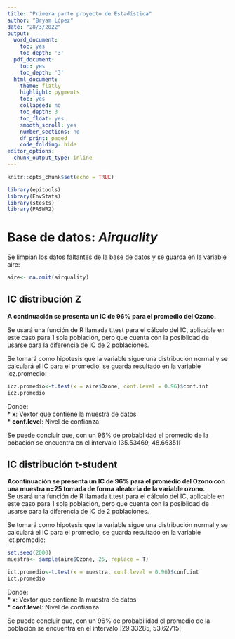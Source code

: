 ```yaml
---
title: "Primera parte proyecto de Estadística"
author: "Bryam López"
date: "28/3/2022"
output:
  word_document:
    toc: yes
    toc_depth: '3'
  pdf_document:
    toc: yes
    toc_depth: '3'
  html_document:
    theme: flatly
    highlight: pygments
    toc: yes
    collapsed: no
    toc_depth: 3
    toc_float: yes
    smooth_scroll: yes
    number_sections: no
    df_print: paged
    code_folding: hide
editor_options:
  chunk_output_type: inline
---
```


```r
knitr::opts_chunk$set(echo = TRUE)
```

```r
library(epitools)
library(EnvStats)
library(stests)
library(PASWR2)
```

# Base de datos: *Airquality*

Se limpian los datos faltantes de la base de datos y se guarda en la variable aire:
```r

aire<- na.omit(airquality)

```

## IC distribución Z

**A continuación se presenta un IC de 96% para el promedio del Ozono.**

Se usará una función de R llamada t.test para el cálculo del IC, aplicable en este caso para 1 sola población, pero que cuenta con la posiblidad de usarse para la diferencia de IC de 2 poblaciones.  


Se tomará como hipotesis que la variable sigue una distribución normal y se calculará el IC para el promedio, se guarda resultado en la variable icz.promedio:
```r

icz.promedio<-t.test(x = aire$Ozone, conf.level = 0.96)$conf.int
icz.promedio
```
Donde:  
    * **x**: Vextor que contiene la muestra de datos  
    * **conf.level**: Nivel de confianza  
    
Se puede concluir que, con un 96% de probablidad el promedio de la pobación se encuentra en el intervalo \]35.53469, 48.66351[

## IC distribución t-student

**Acontinuación se presenta un IC de 96% para el promedio del Ozono con una muestra n=25 tomada de forma aleatoria de la variable ozono.**   
Se usará una función de R llamada t.test para el cálculo del IC, aplicable en este caso para 1 sola población, pero que cuenta con la posiblidad de usarse para la diferencia de IC de 2 poblaciones.

Se tomará como hipotesis que la variable sigue una distribución normal y se calculará el IC para el promedio, se guarda resultado en la variable ict.promedio:
```r

set.seed(2000)
muestra<- sample(aire$Ozone, 25, replace = T)

ict.promedio<-t.test(x = muestra, conf.level = 0.96)$conf.int
ict.promedio

```
Donde:  
    * **x**: Vextor que contiene la muestra de datos  
    * **conf.level**: Nivel de confianza  
    
Se puede concluir que, con un 96% de probabilidad el promedio de la población se encuentra en el intervalo \]29.33285, 53.62715[

